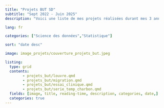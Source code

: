 ```yaml
---
title: "Projets BUT SD"
subtitle: "Sept 2022 - Juin 2025"
description: "Voici une liste de mes projets réalisées durant mes 3 années à l'Institut Universitaire de Technologie de Paris."

lang: fr

categories: ["Science des données","Statistique"]

sort: "date desc"

image: image_projets/couverture_projets_but.jpeg

listing:
  type: grid
  contents: 
        - projets_but/louvre.qmd
        - projets_but/migration.qmd
        - projets_but/essai_clinique.qmd
        - projets_but/serie_temp_charbon.qmd
  fields: [image, title, reading-time, description, categories, date,]
  categories: true
---
```

